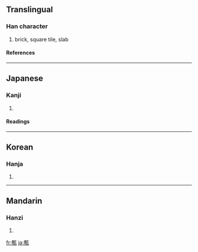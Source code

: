 ==Translingual==
===Han character===
{{Han char|rn=98|rad=瓦|as=11|sn=16|four=|canj=十戈一女弓 (JIMVN)}}
# brick, square tile, slab
====References====
{{Han ref|kx=0751.250|dkj=21589|dj=1159.180|hdz=21430.140|uh=750E|ud=29966}}

----
==Japanese==
===Kanji===
{{ja-kanji|grade=|rs=瓦11}}
# {{defn|Japanese}} 
====Readings====
{{ja-readings|on=[[せん]] (sen)|kun=[[かわら]] (kawara)|nanori=}}

----
==Korean==
===Hanja===
{{ko-hanja|hangeul=전|eumhun=|rv=jeon|mr=chŏn|y=cen}}
# {{defn|Korean}}

----
==Mandarin==
===Hanzi===
{{cmn-hanzi|pin=[[zhuān]] ([[zhuan1]])|wg=chuan<sup>1</sup>}}
# {{defn|Mandarin}}

[[fr:甎]]
[[ja:甎]]